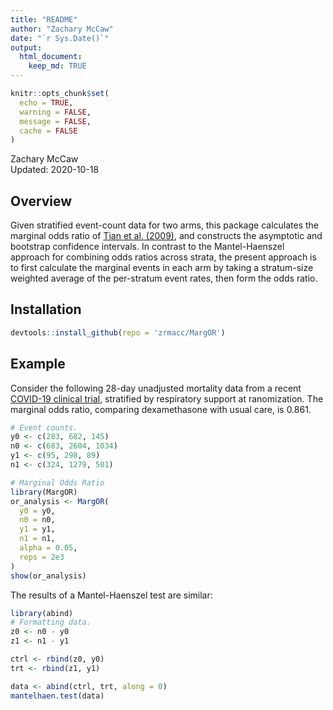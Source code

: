 ```yaml
---
title: "README"
author: "Zachary McCaw"
date: "`r Sys.Date()`"
output: 
  html_document: 
    keep_md: TRUE
--- 
```


```r
knitr::opts_chunk$set(
  echo = TRUE, 
  warning = FALSE, 
  message = FALSE, 
  cache = FALSE
)
```

Zachary McCaw <br>
Updated: 2020-10-18

## Overview

Given stratified event-count data for two arms, this package calculates the marginal odds ratio of [Tian et al. (2009)](https://doi.org/10.1093/biostatistics/kxn034), and constructs the asymptotic and bootstrap confidence intervals. In contrast to the Mantel-Haenszel approach for combining odds ratios across strata, the present approach is to first calculate the marginal events in each arm by taking a stratum-size weighted average of the per-stratum event rates, then form the odds ratio. 

## Installation

```r
devtools::install_github(repo = 'zrmacc/MargOR')
```

## Example

Consider the following 28-day unadjusted mortality data from a recent [COVID-19 clinical trial](https://www.nejm.org/doi/full/10.1056/NEJMoa2021436), stratified by respiratory support at ranomization. The marginal odds ratio, comparing dexamethasone with usual care, is 0.861. 

```r

# Event counts.
y0 <- c(283, 682, 145)
n0 <- c(683, 2604, 1034)
y1 <- c(95, 298, 89)
n1 <- c(324, 1279, 501)

# Marginal Odds Ratio
library(MargOR)
or_analysis <- MargOR(
  y0 = y0,
  n0 = n0,
  y1 = y1,
  n1 = n1,
  alpha = 0.05,
  reps = 2e3
)
show(or_analysis)

```

The results of a Mantel-Haenszel test are similar:

```r
library(abind)
# Formatting data.
z0 <- n0 - y0
z1 <- n1 - y1

ctrl <- rbind(z0, y0)
trt <- rbind(z1, y1)

data <- abind(ctrl, trt, along = 0)
mantelhaen.test(data)

```



